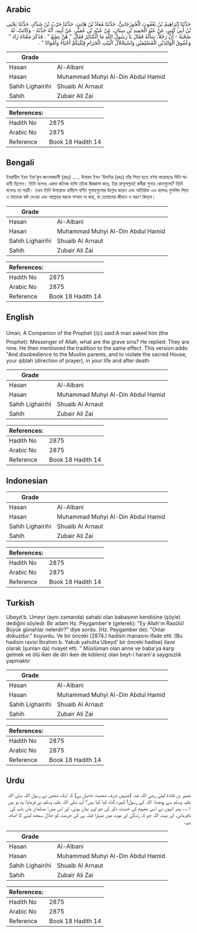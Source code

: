 ## Arabic


<div dir="rtl" lang="ar" style={{fontSize:'larger',backgroundColor:'#f8f9fa',padding:20}}>
حَدَّثَنَا إِبْرَاهِيمُ بْنُ يَعْقُوبَ الْجُوزَجَانِيُّ، حَدَّثَنَا مُعَاذُ بْنُ هَانِئٍ، حَدَّثَنَا حَرْبُ بْنُ شَدَّادٍ، حَدَّثَنَا يَحْيَى بْنُ أَبِي كَثِيرٍ، عَنْ عَبْدِ الْحَمِيدِ بْنِ سِنَانٍ، عَنْ عُبَيْدِ بْنِ عُمَيْرٍ، عَنْ أَبِيهِ، أَنَّهُ حَدَّثَهُ - وَكَانَتْ، لَهُ صُحْبَةٌ - أَنَّ رَجُلاً، سَأَلَهُ فَقَالَ يَا رَسُولَ اللَّهِ مَا الْكَبَائِرُ فَقَالَ ‏"‏ هُنَّ تِسْعٌ ‏"‏ ‏.‏ فَذَكَرَ مَعْنَاهُ زَادَ ‏"‏ وَعُقُوقُ الْوَالِدَيْنِ الْمُسْلِمَيْنِ وَاسْتِحْلاَلُ الْبَيْتِ الْحَرَامِ قِبْلَتِكُمْ أَحْيَاءً وَأَمْوَاتًا ‏"‏ ‏.‏
</div>
<div style={{backgroundColor:'#f8f9fa',padding:20, marginBottom: 10}}><table> <thead> <tr> <th>Grade</th> <th></th> </tr> </thead> <tbody> <tr><td>Hasan</td><td>Al-Albani</td></tr><tr><td>Hasan</td><td>Muhammad Muhyi Al-Din Abdul Hamid</td></tr><tr><td>Sahih Lighairihi</td><td>Shuaib Al Arnaut</td></tr><tr><td>Sahih</td><td>Zubair Ali Zai</td></tr></tbody></table><table> <thead> <tr> <th>References:</th> <th></th> </tr> </thead> <tbody><tr><td>Hadith No</td><td>2875</td></tr><tr><td>Arabic No</td><td>2875</td></tr><tr><td>Reference</td><td>Book 18 Hadith 14</td></tr></tbody></table></div>

## Bengali


<div dir="ltr" lang="bn" style={{fontSize:'larger',backgroundColor:'#f8f9fa',padding:20}}>
ইবরাহীম ইবন ইয়া‘কুব জাওযাজানী (রহঃ) ..... উবায়দ ইবন ‘উমাইর (রহঃ) তাঁর পিতা হতে বর্ণনা করেছেনঃ যিনি সাহাবী ছিলেন। তিনি বলেনঃ একদা জনৈক ব্যক্তি তাঁকে জিজ্ঞাসা করে, ইয়া রাসূলাল্লাহ! কবীরা গুনাহ কোনগুলো? তিনি বলেনঃ তা নয়টি। তখন তিনি উপরোক্ত হাদীসে বর্ণিত গুনাহগুলোর উল্লেখ করেন এবং অতিরিক্ত এও বলেনঃ মুসলিম পিতা ও মাতাকে কষ্ট দেওয়া এবং আল্লাহর ঘরকে সম্মান না করা, যা তোমাদের জীবনে ও মরণে কিব্‌লা।
</div>
<div style={{backgroundColor:'#f8f9fa',padding:20, marginBottom: 10}}><table> <thead> <tr> <th>Grade</th> <th></th> </tr> </thead> <tbody> <tr><td>Hasan</td><td>Al-Albani</td></tr><tr><td>Hasan</td><td>Muhammad Muhyi Al-Din Abdul Hamid</td></tr><tr><td>Sahih Lighairihi</td><td>Shuaib Al Arnaut</td></tr><tr><td>Sahih</td><td>Zubair Ali Zai</td></tr></tbody></table><table> <thead> <tr> <th>References:</th> <th></th> </tr> </thead> <tbody><tr><td>Hadith No</td><td>2875</td></tr><tr><td>Arabic No</td><td>2875</td></tr><tr><td>Reference</td><td>Book 18 Hadith 14</td></tr></tbody></table></div>

## English


<div dir="ltr" lang="en" style={{fontSize:'larger',backgroundColor:'#f8f9fa',padding:20}}>
Umair, A Companion of the Prophet (ﷺ) said:A man asked him (the Prophet): Messenger of Allah, what are the grave sins? He replied: They are nine. He then mentioned the tradition to the same effect. This version adds: "And disobedience to the Muslim parents, and to violate the sacred House, your qiblah (direction of prayer), in your life and after death
</div>
<div style={{backgroundColor:'#f8f9fa',padding:20, marginBottom: 10}}><table> <thead> <tr> <th>Grade</th> <th></th> </tr> </thead> <tbody> <tr><td>Hasan</td><td>Al-Albani</td></tr><tr><td>Hasan</td><td>Muhammad Muhyi Al-Din Abdul Hamid</td></tr><tr><td>Sahih Lighairihi</td><td>Shuaib Al Arnaut</td></tr><tr><td>Sahih</td><td>Zubair Ali Zai</td></tr></tbody></table><table> <thead> <tr> <th>References:</th> <th></th> </tr> </thead> <tbody><tr><td>Hadith No</td><td>2875</td></tr><tr><td>Arabic No</td><td>2875</td></tr><tr><td>Reference</td><td>Book 18 Hadith 14</td></tr></tbody></table></div>

## Indonesian


<div dir="ltr" lang="id" style={{fontSize:'larger',backgroundColor:'#f8f9fa',padding:20}}>

</div>
<div style={{backgroundColor:'#f8f9fa',padding:20, marginBottom: 10}}><table> <thead> <tr> <th>Grade</th> <th></th> </tr> </thead> <tbody> <tr><td>Hasan</td><td>Al-Albani</td></tr><tr><td>Hasan</td><td>Muhammad Muhyi Al-Din Abdul Hamid</td></tr><tr><td>Sahih Lighairihi</td><td>Shuaib Al Arnaut</td></tr><tr><td>Sahih</td><td>Zubair Ali Zai</td></tr></tbody></table><table> <thead> <tr> <th>References:</th> <th></th> </tr> </thead> <tbody><tr><td>Hadith No</td><td>2875</td></tr><tr><td>Arabic No</td><td>2875</td></tr><tr><td>Reference</td><td>Book 18 Hadith 14</td></tr></tbody></table></div>

## Turkish


<div dir="ltr" lang="tr" style={{fontSize:'larger',backgroundColor:'#f8f9fa',padding:20}}>
Ubeyd b. Umeyr (aynı zamanda) sahabi olan babasının kendisine (şöyle) dediğini söyledi: Bir adam Hz. Peygamber'e (gelerek): "Ey Allah'ın Rasûlü! Büyük günahlar nelerdir?" diye sordu. (Hz. Peygamber de): "Onlar dokuzdur." buyurdu. Ve bir önceki (2874.) hadisin manasını ifade etti. (Bu hadisin ravisi İbrahim b. Yakub yahutta Ubeyd' bir önceki hadise) ilave olarak (şunları da) rivayet etti. " Müslüman olan anne ve baba'ya karşı gelmek ve ölü iken de diri iken de kıbleniz olan beyt-i haram'a saygısızlık yapmaktır
</div>
<div style={{backgroundColor:'#f8f9fa',padding:20, marginBottom: 10}}><table> <thead> <tr> <th>Grade</th> <th></th> </tr> </thead> <tbody> <tr><td>Hasan</td><td>Al-Albani</td></tr><tr><td>Hasan</td><td>Muhammad Muhyi Al-Din Abdul Hamid</td></tr><tr><td>Sahih Lighairihi</td><td>Shuaib Al Arnaut</td></tr><tr><td>Sahih</td><td>Zubair Ali Zai</td></tr></tbody></table><table> <thead> <tr> <th>References:</th> <th></th> </tr> </thead> <tbody><tr><td>Hadith No</td><td>2875</td></tr><tr><td>Arabic No</td><td>2875</td></tr><tr><td>Reference</td><td>Book 18 Hadith 14</td></tr></tbody></table></div>

## Urdu


<div dir="rtl" lang="ur" style={{fontSize:'larger',backgroundColor:'#f8f9fa',padding:20}}>
عمیر بن قتادۃ لیثی رضی اللہ عنہ (جنہیں شرف صحبت حاصل ہے) کہ ایک شخص نے رسول اللہ صلی اللہ علیہ وسلم سے پوچھا: اللہ کے رسول! کبیرہ گناہ کیا کیا ہیں؟ آپ صلی اللہ علیہ وسلم نے فرمایا: وہ نو ہیں ۱؎ ، پھر انہوں نے اسی مفہوم کی حدیث ذکر کی جو اوپر بیان ہوئی، اور اس میں: مسلمان ماں باپ کی نافرمانی، اور بیت اللہ جو کہ زندگی اور موت میں تمہارا قبلہ ہے کی حرمت کو حلال سمجھ لینے کا اضافہ ہے۔
</div>
<div style={{backgroundColor:'#f8f9fa',padding:20, marginBottom: 10}}><table> <thead> <tr> <th>Grade</th> <th></th> </tr> </thead> <tbody> <tr><td>Hasan</td><td>Al-Albani</td></tr><tr><td>Hasan</td><td>Muhammad Muhyi Al-Din Abdul Hamid</td></tr><tr><td>Sahih Lighairihi</td><td>Shuaib Al Arnaut</td></tr><tr><td>Sahih</td><td>Zubair Ali Zai</td></tr></tbody></table><table> <thead> <tr> <th>References:</th> <th></th> </tr> </thead> <tbody><tr><td>Hadith No</td><td>2875</td></tr><tr><td>Arabic No</td><td>2875</td></tr><tr><td>Reference</td><td>Book 18 Hadith 14</td></tr></tbody></table></div>